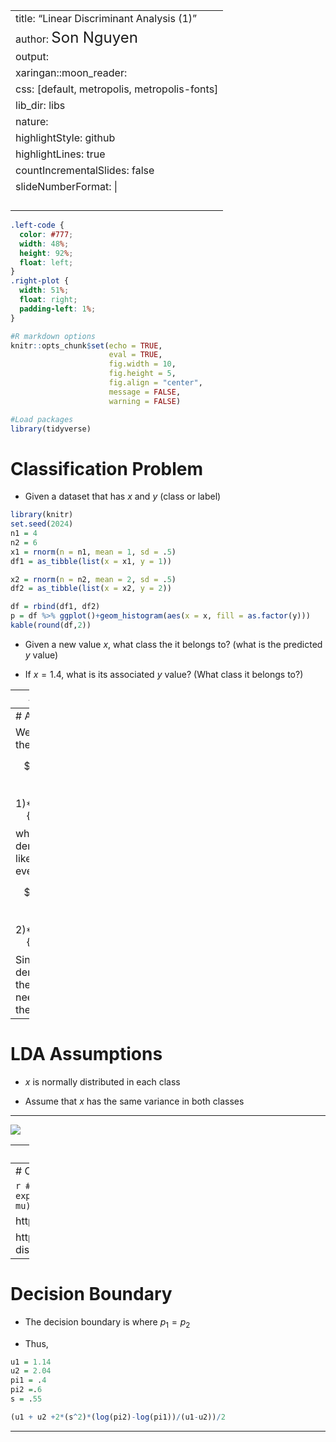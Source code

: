 
---
title: "Linear Discriminant Analysis (1)"
author: <font size="5"> Son Nguyen </font>
output:
  xaringan::moon_reader:
    css: [default, metropolis, metropolis-fonts]
    lib_dir: libs
    nature:
      highlightStyle: github
      highlightLines: true
      countIncrementalSlides: false
      slideNumberFormat: |
        <div class="progress-bar-container">
          <div class="progress-bar" style="width: calc(%current% / %total% * 100%);">
          </div>
        </div>`
---

<style>

.remark-slide-content {
  background-color: #FFFFFF;
  border-top: 80px solid #F9C389;
  font-size: 17px;
  font-weight: 300;
  line-height: 1.5;
  padding: 1em 2em 1em 2em
}

.inverse {
  background-color: #696767;
  border-top: 80px solid #696767;
  text-shadow: none;
  background-image: url(https://github.com/goodekat/presentations/blob/master/2019-isugg-gganimate-spooky/figures/spider.png?raw=true);
	background-position: 50% 75%;
  background-size: 150px;
}

.your-turn{
  background-color: #8C7E95;
  border-top: 80px solid #F9C389;
  text-shadow: none;
  background-image: url(https://github.com/goodekat/presentations/blob/master/2019-isugg-gganimate-spooky/figures/spider.png?raw=true);
	background-position: 95% 90%;
  background-size: 75px;
}

.title-slide {
  background-color: #F9C389;
  border-top: 80px solid #F9C389;
  background-image: none;
}

.title-slide > h1  {
  color: #111111;
  font-size: 40px;
  text-shadow: none;
  font-weight: 400;
  text-align: left;
  margin-left: 15px;
  padding-top: 80px;
}
.title-slide > h2  {
  margin-top: -25px;
  padding-bottom: -20px;
  color: #111111;
  text-shadow: none;
  font-weight: 300;
  font-size: 35px;
  text-align: left;
  margin-left: 15px;
}
.title-slide > h3  {
  color: #111111;
  text-shadow: none;
  font-weight: 300;
  font-size: 25px;
  text-align: left;
  margin-left: 15px;
  margin-bottom: -30px;
}

</style>

```css
.left-code {
  color: #777;
  width: 48%;
  height: 92%;
  float: left;
}
.right-plot {
  width: 51%;
  float: right;
  padding-left: 1%;
}
```

```r
#R markdown options
knitr::opts_chunk$set(echo = TRUE, 
                      eval = TRUE,
                      fig.width = 10,
                      fig.height = 5,
                      fig.align = "center", 
                      message = FALSE,
                      warning = FALSE)

#Load packages
library(tidyverse)
```

# Classification Problem

- Given a dataset that has $x$ and $y$ (class or label)


```r
library(knitr)
set.seed(2024)
n1 = 4
n2 = 6
x1 = rnorm(n = n1, mean = 1, sd = .5)
df1 = as_tibble(list(x = x1, y = 1))

x2 = rnorm(n = n2, mean = 2, sd = .5)
df2 = as_tibble(list(x = x2, y = 2))

df = rbind(df1, df2)
p = df %>% ggplot()+geom_histogram(aes(x = x, fill = as.factor(y)))
kable(round(df,2))
```

- Given a new value $x$, what class the it belongs to? (what is the predicted $y$ value)

- If $x = 1.4$, what is its associated $y$ value? (What class it belongs to?)

---
# Approach

- We will estimate two probabilities  $p_1 = P(y =  1|x = 1.4)$ and $p_2 = P(y =  2|x = 1.4)$.

- If $p_1 > p_2$, we will classify the new point to class 1 and vice versa.

---
# Approach

We have, using the Bayes' Rule, 

$$p_1 = P(y = 1|x = 1.4) = \frac{P(y = 1)*L(x=1.4|y=1)}{L(x=1.4)}$$
where L(A) denotes the likelihood of the event A. Similarly, 


$$p_2 = P(y = 2|x = 1.4) = \frac{P(y = 2)*L(x=1.4|y=1)}{L(x=1.4)}$$
Since the denominator is the same we just need to compare the numerator. 

---
# LDA Assumptions

- $x$ is normally distributed in each class

- Assume that $x$ has the same variance in both classes

---

![](lda1.png)


---
# Calculation


---
# Calculation

```r
# wrong
f = function(x, mu, sigma)
{
  e = exp(1)
  (1/(sigma*(sqrt(2*pi))))*e^(-((x-mu)^2)/(sigma^2))
}
```

https://planetcalc.com/4986/

https://www.standarddeviationcalculator.io/normal-distribution-calculator


---
# Decision Boundary

- The decision boundary is where $p_1 = p_2$

- Thus, 

\begin{align*}
&\frac{P(y = 1)*L(x=x_0|y=1)}{L(x=x_0)}&=\frac{P(y = 2)*L(x=x_0|y=1)}{L(x=x_0)} \\
\implies&P(y = 1)*L(x=x_0|y=1)&=P(y = 2)*L(x=x_0|y=1) \\
\implies&\pi_1*L(x=x_0|y=1)&=\pi_2*L(x=x_0|y=1) \\
\implies&\pi_1*f(x_0| \mu_1, \sigma^2)&=\pi_2*f(x_0| \mu_2, \sigma^2)\\
\implies&\pi_1*\frac{1}{\sqrt{2\pi\sigma_1^2}}e^{-(x_0-\mu_1)^2/(2\sigma^2)}&=\pi_2*\frac{1}{\sqrt{2\pi\sigma_2^2}}e^{-(x_0-\mu_2)^2/(2\sigma^2)}\\
\implies&\pi_1*\frac{1}{\sigma_1^2}e^{-(x_0-\mu_1)^2/(2\sigma^2)}&=\pi_2*\frac{1}{\sigma_2^2}e^{-(x_0-\mu_2)^2/(2\sigma^2)}\\
\implies2x_0&=\mu_1 + \mu_2 + \frac{2\sigma^2(\ln\pi_2 - \ln\pi_1)}{\mu_1-\mu_2}
\end{align*}

```r
u1 = 1.14
u2 = 2.04
pi1 = .4
pi2 =.6
s = .55

(u1 + u2 +2*(s^2)*(log(pi2)-log(pi1))/(u1-u2))/2
```



---
# 


